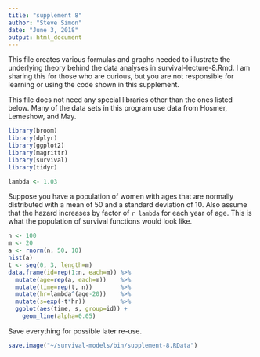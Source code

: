 ```yaml
---
title: "supplement 8"
author: "Steve Simon"
date: "June 3, 2018"
output: html_document
---
```


This file creates various formulas and graphs needed to illustrate the underlying theory behind the data analyses in survival-lecture-8.Rmd. I am sharing this for those who are curious, but you are not responsible for learning or using the code shown in this supplement.

This file does not need any special libraries other than the ones listed below. Many of the data sets in this program use data from Hosmer, Lemeshow, and May.

```r
library(broom)
library(dplyr)
library(ggplot2)
library(magrittr)
library(survival)
library(tidyr)
```

```r
lambda <- 1.03
```

Suppose you have a population of women with ages that are normally distributed with a mean of 50 and a standard deviation of 10. Also assume that the hazard increases by  factor of `r lambda` for each year of age. This is what the population of survival functions would look like.

```r
n <- 100
m <- 20
a <- rnorm(n, 50, 10)
hist(a)
t <- seq(0, 3, length=m)
data.frame(id=rep(1:n, each=m)) %>%
  mutate(age=rep(a, each=m))    %>%
  mutate(time=rep(t, n))        %>%
  mutate(hr=lambda^(age-20))    %>%
  mutate(s=exp(-t*hr))          %>%
  ggplot(aes(time, s, group=id)) +
    geom_line(alpha=0.05)
```

Save everything for possible later re-use.

```r
save.image("~/survival-models/bin/supplement-8.RData")
```